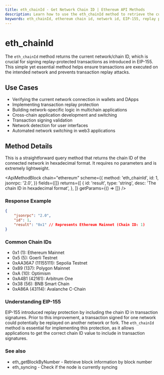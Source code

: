 ```yaml
---
title: eth_chainId - Get Network Chain ID | Ethereum API Methods
description: Learn how to use the eth_chainId method to retrieve the current network/chain ID used for replay-protected transactions. Includes examples and response format.
keywords: eth_chainId, ethereum chain id, network id, EIP-155, replay protection, blockchain network, multichain, network detection, blockchain identifier
---
```


# eth_chainId

The `eth_chainId` method returns the current network/chain ID, which is crucial for signing replay-protected transactions as introduced in EIP-155. This simple yet essential method helps ensure transactions are executed on the intended network and prevents transaction replay attacks.

## Use Cases

- Verifying the current network connection in wallets and DApps
- Implementing transaction replay protection
- Building network-specific logic in multichain applications
- Cross-chain application development and switching
- Transaction signing validation
- Network detection for user interfaces
- Automated network switching in web3 applications

## Method Details

This is a straightforward query method that returns the chain ID of the connected network in hexadecimal format. It requires no parameters and is extremely lightweight.

<ApiMethodBlock
	chain="ethereum"
	scheme={{
		method: 'eth_chainId',
		id: 1,
		jsonrpc: '2.0',
	}}
	fields={[]}
	returns={[
		{
			id: 'result',
			type: 'string',
			desc: 'The chain ID in hexadecimal format',
		},
	]}
	getParams={() => []}
/>

### Response Example

```json
{
	"jsonrpc": "2.0",
	"id": 1,
	"result": "0x1" // Represents Ethereum Mainnet (Chain ID: 1)
}
```

### Common Chain IDs

- 0x1 (1): Ethereum Mainnet
- 0x5 (5): Goerli Testnet
- 0xAA36A7 (11155111): Sepolia Testnet 
- 0x89 (137): Polygon Mainnet
- 0xA (10): Optimism
- 0xA4B1 (42161): Arbitrum One
- 0x38 (56): BNB Smart Chain
- 0xA86A (43114): Avalanche C-Chain

### Understanding EIP-155

EIP-155 introduced replay protection by including the chain ID in transaction signatures. Prior to this improvement, a transaction signed for one network could potentially be replayed on another network or fork. The `eth_chainId` method is essential for implementing this protection, as it allows applications to get the correct chain ID value to include in transaction signatures.

### See also

- <Link to="/docs/ethereum/core-methods/eth_getBlockByNumber" title="Get detailed block information">eth_getBlockByNumber</Link> - Retrieve block information by block number
- <Link to="/docs/ethereum/core-methods/eth_syncing" title="Check node synchronization status">eth_syncing</Link> - Check if the node is currently syncing
